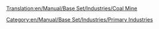 [[Translation:en/Manual/Base Set/Industries/Coal Mine]]
{{en/Manual/Base Set/Industries/Industries|Image=[[File:en/Manual/Base Set/Industries/Coalmine.png]]
|name=Coal mine
|climates=[[en/Manual/Climates]], [[en/Manual/Climates]].
|accepts=Nothing
|produces=[[en/Manual/Base Set/Cargos/Coal]]
|notes=Not present in [[en/Manual/Climates]]. A raw material industry. Accepts nothing.
}}
[[Category:en/Manual/Base Set/Industries/Primary Industries]]